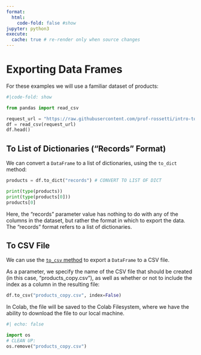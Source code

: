 ```yaml
---
format:
  html:
    code-fold: false #show
jupyter: python3
execute:
  cache: true # re-render only when source changes
---
```



# Exporting Data Frames

For these examples we will use a familiar dataset of products:

```python
#|code-fold: show

from pandas import read_csv

request_url = "https://raw.githubusercontent.com/prof-rossetti/intro-to-python/main/data/products.csv"
df = read_csv(request_url)
df.head()
```

## To List of Dictionaries ("Records" Format)

We can convert a `DataFrame` to a list of dictionaries, using the `to_dict` method:
```python
products = df.to_dict("records") # CONVERT TO LIST OF DICT

print(type(products))
print(type(products[0]))
products[0]
```

:::{.callout-note title="FYI"}
Here, the "records" parameter value has nothing to do with any of the columns in the dataset, but rather the format in which to export the data. The "records" format refers to a list of dictionaries.
:::


## To CSV File

We can use the [`to_csv` method](https://pandas.pydata.org/docs/reference/api/pandas.DataFrame.to_csv.html) to export a `DataFrame` to a CSV file.

As a parameter, we specify the name of the CSV file that should be created (in this case, "products_copy.csv"), as well as whether or not to include the index as a column in the resulting file:

```python
df.to_csv("products_copy.csv", index=False)
```

In Colab, the file will be saved to the Colab Filesystem, where we have the ability to download the file to our local machine.


```python
#| echo: false

import os
# CLEAN UP:
os.remove("products_copy.csv")
```
